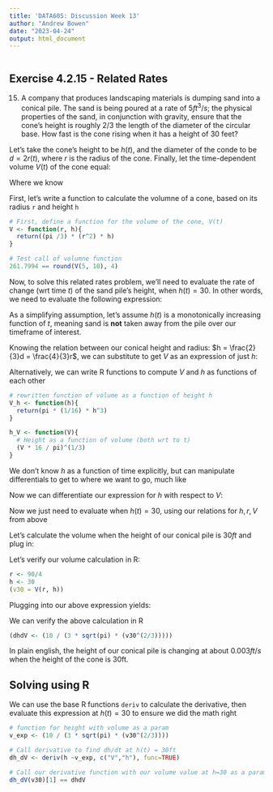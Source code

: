 ```yaml
---
title: 'DATA605: Discussion Week 13'
author: "Andrew Bowen"
date: "2023-04-24"
output: html_document
---
```

```r

```

## Exercise 4.2.15 - Related Rates
15. A company that produces landscaping materials is dumping sand into a conical pile. The sand is being poured at a rate of $5 ft^3/s$; the physical properties of the sand, in conjunction with gravity, ensure that the cone’s height is roughly $2/3$ the length of the diameter of the circular base.
How fast is the cone rising when it has a height of 30 feet?

Let's take the cone's height to be $h(t)$, and the diameter of the conde to be $d = 2r(t)$, where $r$ is the radius of the cone. Finally, let the time-dependent volume $V(t)$ of the cone equal:

\begin{aligned}
  V(t) = \frac{\pi}{3}hr^2
\end{aligned}

Where we know

\begin{aligned}
  \frac{dV}{dt} = 5
\end{aligned}

First, let's write a function to calculate the volumne of a cone, based on its radius `r` and height `h`
```r
# First, define a function for the volume of the cone, V(t)
V <- function(r, h){
  return((pi /3) * (r^2) * h)
}

# Test call of volumne function
261.7994 == round(V(5, 10), 4)
```

Now, to solve this related rates problem, we'll need to evaluate the rate of change (wrt time $t$) of the sand pile's height, when $h(t) = 30$. In other words, we need to evaluate the following expression:

\begin{aligned}
  \frac{dh}{dt} \rvert_{h=30}
\end{aligned}


As a simplifying assumption, let's assume $h(t)$ is a monotonically increasing function of $t$, meaning sand is **not** taken away from the pile over our timeframe of interest.

Knowing the relation between our conical height and radius: $h = \frac{2}{3}d = \frac{4}{3}r$, we can substitute to get $V$ as an expression of just $h$:

\begin{aligned}
  V(t) = \frac{\pi}{3}hr^2 \newline
       = \frac{1}{3}\pi(\frac{3}{4}h)h \newline
       = \frac{\pi}{4}h^2
\end{aligned}

Alternatively, we can write R functions to compute $V$ and $h$ as functions of each other
```r
# rewritten function of volume as a function of height h
V_h <- function(h){
  return(pi * (1/16) * h^3)
}

h_V <- function(V){
  # Height as a function of volume (both wrt to t)
  (V * 16 / pi)^(1/3)
}
```

We don't know $h$ as a function of time explicitly, but can manipulate differentials to get to where we want to go, much like 

\begin{aligned}
  \frac{dh}{dt} = \frac{dV}{dt} \cdot \frac{dh}{dV} \newline
                = 5 \cdot \frac{dh}{dV}
\end{aligned}

Now we can differentiate our expression for $h$ with respect to $V$:

\begin{aligned}
  \frac{dh}{dV} = \frac{d}{dV}\left ( \frac{4V^{\frac{1}{3}}}{\sqrt{\pi}} \right )\newline
                = \frac{4}{3\sqrt{\pi}V^{\frac{2}{3}}}
\end{aligned}

Now we just need to evaluate when $h(t) = 30$, using our relations for $h, r, V$ from above

\begin{aligned}
  \frac{dh}{dt}\rvert_{h=30} = \frac{5 \cdot 2}{\sqrt{\pi V\rvert_{h=30}}}
\end{aligned}

Let's calculate the volume when the height of our conical pile is $30ft$ and plug in:

\begin{aligned}
  V\rvert_{h=30}(t) = \frac{\pi h}{3}(\frac{90}{4})^{2}\newline
                    \approx 15904.31
\end{aligned}

Let's verify our volume calculation in R:
```r
r <- 90/4
h <- 30
(v30 = V(r, h))
```

Plugging into our above expression yields:

\begin{aligned}
  \frac{dh}{dt}\rvert_{h=30} = \frac{5 \cdot 2}{\sqrt{\pi V\rvert_{h=30}}} \newline
                             = \frac{10}{3 \sqrt{\pi}(12904.31)^{\frac{2}{3}}}\newline
                             \approx 0.003
\end{aligned}

We can verify the above calculation in R
```r
(dhdV <- (10 / (3 * sqrt(pi) * (v30^(2/3)))))
```
In plain english, the height of our conical pile is changing at about $0.003 ft/s$ when the height of the cone is 30ft.

## Solving using R
We can use the base R functions `deriv` to calculate the derivative, then evaluate this expression at $h(t) = 30$ to ensure we did the math right
```r
# function for height with volume as a param
v_exp <- (10 / (3 * sqrt(pi) * (v30^(2/3))))

# Call derivative to find dh/dt at h(t) = 30ft
dh_dV <- deriv(h ~v_exp, c("V","h"), func=TRUE)

# Call our derivative function with our volume value at h=30 as a param
dh_dV(v30)[1] == dhdV
```

